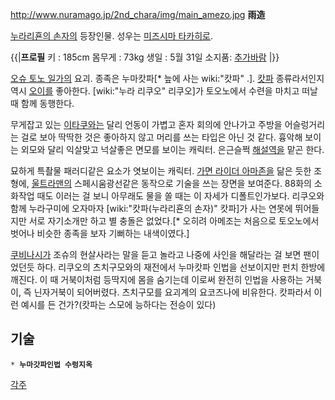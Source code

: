 http://www.nuramago.jp/2nd_chara/img/main_amezo.jpg
'''雨造'''

[[누라리횬의 손자]]의 등장인물. 성우는 [[미즈시마 타카히로]].

{{|'''프로필'''
키 : 185cm
몸무게 : 73kg
생일 : 5월 31일
소지품: [[추가바람]]
|}}


[[오슈 토노 일가]]의 요괴. 종족은 누마캇파[* 늪에 사는 wiki:"캇파" .]. [[캇파]] 종류라서인지 역시 [[오이]]를 좋아한다. [wiki:"누라 리쿠오" 리쿠오]가 토오노에서 수련을 마치고 떠날때 함께 동행한다.

무게잡고 있는 [[이타쿠]]와는 달리 언동이 가볍고 혼자 회의에 안나가고 주방을 어슬렁거리는 걸로 보아 딱딱한 것은 좋아하지 않고 머리를 쓰는 타입은 아닌 것 같다. 흉악해 보이는 외모와 달리 익살맞고 넉살좋은 면모를 보이는 캐릭터. 은근슬쩍 [[해설역]]을 맡곤 한다.

묘하게 특촬물 패러디같은 요소가 엿보이는 캐릭터. [[가면 라이더 아마존]]을 닮은 듯한 조형에, [[울트라맨]]의 스페시움광선같은 동작으로 기술을 쓰는 장면을 보여준다. 88화의 소화작업 때도 이러는 걸 보니 아무래도 물을 쏠 때는 이 자세가 디폴트인가보다. 리쿠오와 함께 누라구미에 오자마자 [wiki:"캇파(누라리횬의 손자)" 캇파]가 사는 연못에 뛰어들지만 서로 자기소개만 하고 별 충돌은 없었다.[* 오히려 아메조는 처음으로 토오노에서 벗어나 비슷한 종족을 보자 기뻐하는 내색이였다.]

[[쿠비나시]]가 조슈의 현살사라는 말을 듣고 놀라고 나중에 사인을 해달라는 걸 보면 팬이었던듯 하다. 리쿠오의 츠치구모와의 재전에서 누마캇파 인법을 선보이지만 펀치 한방에 깨진다. 이 때 거북이처럼 등딱지에 몸을 숨기는데 이로써 완전히 인법을 사용하는 거북이, 즉 닌자거북이 되어버렸다. 츠치구모를 요괴계의 요코즈나에 비유한다. 캇파라서 이런 예시를 든 건가?(캇파는 스모에 능하다는 전승이 있다)

== 기술 ==
 * '''누마갓파인법 수렁지옥'''

[[각주]]
